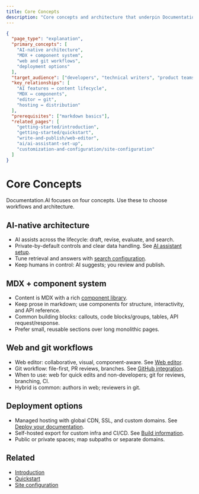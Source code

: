 ```yaml
---
title: Core Concepts
description: "Core concepts and architecture that underpin Documentation.AI."
---
```


```json
{
  "page_type": "explanation",
  "primary_concepts": [
    "AI-native architecture",
    "MDX + component system",
    "web and git workflows",
    "deployment options"
  ],
  "target_audience": ["developers", "technical writers", "product teams"],
  "key_relationships": [
    "AI features ↔ content lifecycle",
    "MDX ↔ components",
    "editor ↔ git",
    "hosting ↔ distribution"
  ],
  "prerequisites": ["markdown basics"],
  "related_pages": [
    "getting-started/introduction",
    "getting-started/quickstart",
    "write-and-publish/web-editor",
    "ai/ai-assistant-set-up",
    "customization-and-configuration/site-configuration"
  ]
}
```

# Core Concepts

Documentation.AI focuses on four concepts. Use these to choose workflows and architecture.

## AI-native architecture
- AI assists across the lifecycle: draft, revise, evaluate, and search.
- Private-by-default controls and clear data handling. See [AI assistant setup](../ai/ai-assistant-set-up).
- Tune retrieval and answers with [search configuration](../ai/search-configuration).
- Keep humans in control: AI suggests; you review and publish.

## MDX + component system
- Content is MDX with a rich [component library](../components/component-library).
- Keep prose in markdown; use components for structure, interactivity, and API reference.
- Common building blocks: callouts, code blocks/groups, tables, API request/response.
- Prefer small, reusable sections over long monolithic pages.

## Web and git workflows
- Web editor: collaborative, visual, component-aware. See [Web editor](../write-and-publish/web-editor).
- Git workflow: file-first, PR reviews, branches. See [GitHub integration](../integrations-and-workflows/github-integration).
- When to use: web for quick edits and non-developers; git for reviews, branching, CI.
- Hybrid is common: authors in web; reviewers in git.

## Deployment options
- Managed hosting with global CDN, SSL, and custom domains. See [Deploy your documentation](../deployment-and-hosting/deploy-your-documentation).
- Self-hosted export for custom infra and CI/CD. See [Build information](../deployment-and-hosting/build-information).
- Public or private spaces; map subpaths or separate domains.

## Related
- [Introduction](introduction)
- [Quickstart](quickstart)
- [Site configuration](../customization-and-configuration/site-configuration)
